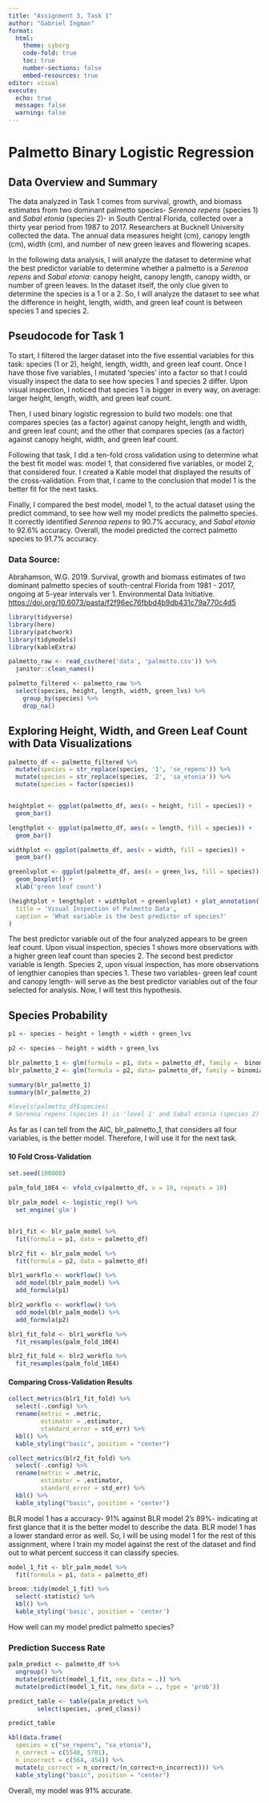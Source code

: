 ```yaml
---
title: "Assignment 3, Task 1"
author: "Gabriel Ingman"
format: 
  html:
    theme: cyborg
    code-fold: true
    toc: true
    number-sections: false
    embed-resources: true
editor: visual
execute:
  echo: true
  message: false
  warning: false
---
```


# Palmetto Binary Logistic Regression

## Data Overview and Summary

The data analyzed in Task 1 comes from survival, growth, and biomass estimates from two dominant palmetto species- *Serenoa repens* (species 1) and *Sabal etonia* (species 2)- in South Central Florida, collected over a thirty year period from 1987 to 2017. Researchers at Bucknell University collected the data. The annual data measures height (cm), canopy length (cm), width (cm), and number of new green leaves and flowering scapes.

In the following data analysis, I will analyze the dataset to determine what the best predictor variable to determine whether a palmetto is a *Serenoa repens* and *Sabal etonia*: canopy height, canopy length, canopy width, or number of green leaves. In the dataset itself, the only clue given to determine the species is a 1 or a 2. So, I will analyze the dataset to see what the difference in height, length, width, and green leaf count is between species 1 and species 2.

## Pseudocode for Task 1

To start, I filtered the larger dataset into the five essential variables for this task: species (1 or 2), height, length, width, and green leaf count. Once I have those five variables, I mutated 'species' into a factor so that I could visually inspect the data to see how species 1 and species 2 differ. Upon visual inspection, I noticed that species 1 is bigger in every way, on average: larger height, length, width, and green leaf count.

Then, I used binary logistic regression to build two models: one that compares species (as a factor) against canopy height, length and width, and green leaf count; and the other that compares species (as a factor) against canopy height, width, and green leaf count.

Following that task, I did a ten-fold cross validation using to determine what the best fit model was: model 1, that considered five variables, or model 2, that considered four. I created a Kable model that displayed the results of the cross-validation. From that, I came to the conclusion that model 1 is the better fit for the next tasks.

Finally, I compared the best model, model 1, to the actual dataset using the predict command, to see how well my model predicts the palmetto species. It correctly identified *Serenoa repens* to 90.7% accuracy, and *Sabal etonia* to 92.6% accuracy. Overall, the model predicted the correct palmetto species to 91.7% accuracy.

### **Data Source:**

Abrahamson, W.G. 2019. Survival, growth and biomass estimates of two dominant palmetto species of south-central Florida from 1981 - 2017, ongoing at 5-year intervals ver 1. Environmental Data Initiative. <https://doi.org/10.6073/pasta/f2f96ec76fbbd4b9db431c79a770c4d5>

```r

library(tidyverse)
library(here)
library(patchwork)
library(tidymodels)
library(kableExtra)

```

```r

palmetto_raw <- read_csv(here('data', 'palmetto.csv')) %>% 
  janitor::clean_names()

palmetto_filtered <- palmetto_raw %>%
  select(species, height, length, width, green_lvs) %>%
    group_by(species) %>% 
    drop_na()

```

## Exploring Height, Width, and Green Leaf Count with Data Visualizations

```r

palmetto_df <- palmetto_filtered %>% 
  mutate(species = str_replace(species, '1', 'se_repens')) %>% 
  mutate(species = str_replace(species, '2', 'sa_etonia')) %>% 
  mutate(species = factor(species))


heightplot <- ggplot(palmetto_df, aes(x = height, fill = species)) +
  geom_bar()

lengthplot <- ggplot(palmetto_df, aes(x = length, fill = species)) +
  geom_bar()

widthplot <- ggplot(palmetto_df, aes(x = width, fill = species)) +
  geom_bar()

greenlvplot <- ggplot(palmetto_df, aes(x = green_lvs, fill = species)) +
  geom_boxplot() +
  xlab('green leaf count')

(heightplot + lengthplot + widthplot + greenlvplot) + plot_annotation(
  title = 'Visual Inspection of Palmetto Data',
  caption = 'What variable is the best predictor of species?'
)

```

The best predictor variable out of the four analyzed appears to be green leaf count. Upon visual inspection, species 1 shows more observations with a higher green leaf count than species 2. The second best predictor variable is length. Species 2, upon visual inspection, has more observations of lengthier canopies than species 1. These two variables- green leaf count and canopy length- will serve as the best predictor variables out of the four selected for analysis. Now, I will test this hypothesis.

## Species Probability

```r

p1 <- species ~ height + length + width + green_lvs

p2 <- species ~ height + width + green_lvs

blr_palmetto_1 <- glm(formula = p1, data = palmetto_df, family =  binomial)
blr_palmetto_2 <- glm(formula = p2, data= palmetto_df, family = binomial)

summary(blr_palmetto_1)
summary(blr_palmetto_2)

#levels(palmetto_df$species)
# Serenoa repens (species 1) is 'level 1' and Sabal etonia (species 2) is 'level 0'


```

As far as I can tell from the AIC, blr_palmetto_1, that considers all four variables, is the better model. Therefore, I will use it for the next task.

#### 10 Fold Cross-Validation

```r

set.seed(100000)

palm_fold_10E4 <- vfold_cv(palmetto_df, v = 10, repeats = 10)

```

```r


blr_palm_model <- logistic_reg() %>%
  set_engine('glm')


blr1_fit <- blr_palm_model %>%
  fit(formula = p1, data = palmetto_df)

blr2_fit <- blr_palm_model %>%
  fit(formula = p2, data = palmetto_df)

```

```r

blr1_workflo <- workflow() %>%  
  add_model(blr_palm_model) %>%
  add_formula(p1)

blr2_workflo <- workflow() %>%  
  add_model(blr_palm_model) %>%
  add_formula(p2)

blr1_fit_fold <- blr1_workflo %>%
  fit_resamples(palm_fold_10E4)

blr2_fit_fold <- blr2_workflo %>%
  fit_resamples(palm_fold_10E4)

```

#### Comparing Cross-Validation Results

```r

collect_metrics(blr1_fit_fold) %>% 
  select(-.config) %>% 
  rename(metric = .metric,
         estimator = .estimator,
         standard_error = std_err) %>% 
  kbl() %>% 
  kable_styling("basic", position = "center")

collect_metrics(blr2_fit_fold) %>% 
  select(-.config) %>% 
  rename(metric = .metric,
         estimator = .estimator,
         standard_error = std_err) %>% 
  kbl() %>% 
  kable_styling("basic", position = "center")

```

BLR model 1 has a accuracy- 91% against BLR model 2's 89%- indicating at first glance that it is the better model to describe the data. BLR model 1 has a lower standard error as well. So, I will be using model 1 for the rest of this assignment, where I train my model against the rest of the dataset and find out to what percent success it can classify species.

```r

model_1_fit <- blr_palm_model %>% 
  fit(formula = p1, data = palmetto_df)

```

```r

broom::tidy(model_1_fit) %>% 
  select(-statistic) %>% 
  kbl() %>% 
  kable_styling('basic', position = 'center')

```

How well can my model predict palmetto species?

### Prediction Success Rate

```r

palm_predict <- palmetto_df %>% 
  ungroup() %>% 
  mutate(predict(model_1_fit, new_data = .)) %>% 
  mutate(predict(model_1_fit, new_data = ., type = 'prob')) 

predict_table <- table(palm_predict %>%
        select(species, .pred_class))

predict_table

```

```r

kbl(data.frame(
  species = c("se_repens", "sa_etonia"),
  n_correct = c(5548, 5701),
  n_incorrect = c(564, 454)) %>% 
  mutate(p_correct = n_correct/(n_correct+n_incorrect))) %>% 
  kable_styling("basic", position = "center")

```

Overall, my model was 91% accurate.
